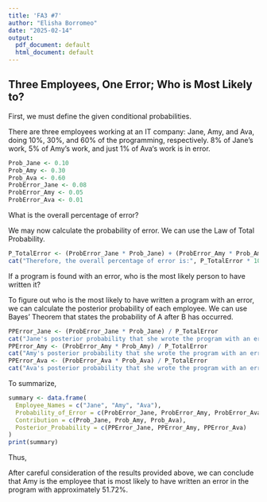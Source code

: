 ---
title: 'FA3 #7'
author: "Elisha Borromeo"
date: "2025-02-14"
output:
  pdf_document: default
  html_document: default
---
## **Three Employees, One Error; Who is Most Likely to?**

First, we must define the given conditional probabilities.

There are three employees working at an IT company: Jane, Amy, and Ava, doing 10%, 30%, and 60% of the programming, respectively. 8% of Jane’s work, 5% of Amy’s work, and just 1% of Ava‘s work is in error.
```{r}
Prob_Jane <- 0.10   
Prob_Amy <- 0.30   
Prob_Ava <- 0.60  
ProbError_Jane <- 0.08  
ProbError_Amy <- 0.05  
ProbError_Ava <- 0.01   
```

What is the overall percentage of error?

We may now calculate the probability of error. We can use the Law of Total Probability.
```{r}
P_TotalError <- (ProbError_Jane * Prob_Jane) + (ProbError_Amy * Prob_Amy) + (ProbError_Ava * Prob_Ava)
cat("Therefore, the overall percentage of error is:", P_TotalError * 100, "%")
```

If a program is found with an error, who is the most likely person to have written it? 

To figure out who is the most likely to have written a program with an error, we can calculate the posterior probability of each employee. We can use Bayes' Theorem that states the probability of A after B has occurred.
```{r}
PPError_Jane <- (ProbError_Jane * Prob_Jane) / P_TotalError
cat("Jane's posterior probability that she wrote the program with an error:", PPError_Jane * 100, "%")
PPError_Amy <- (ProbError_Amy * Prob_Amy) / P_TotalError
cat("Amy's posterior probability that she wrote the program with an error:", PPError_Amy * 100, "%")
PPError_Ava <- (ProbError_Ava * Prob_Ava) / P_TotalError
cat("Ava's posterior probability that she wrote the program with an error:", PPError_Ava * 100, "%")
```

To summarize,
```{r}
summary <- data.frame(
  Employee_Names = c("Jane", "Amy", "Ava"),
  Probability_of_Error = c(ProbError_Jane, ProbError_Amy, ProbError_Ava),
  Contribution = c(Prob_Jane, Prob_Amy, Prob_Ava),
  Posterior_Probability = c(PPError_Jane, PPError_Amy, PPError_Ava)
)
print(summary)
```

Thus,

After careful consideration of the results provided above, we can conclude that Amy is the employee that is most likely to have written an error in the program with approximately 51.72%.


